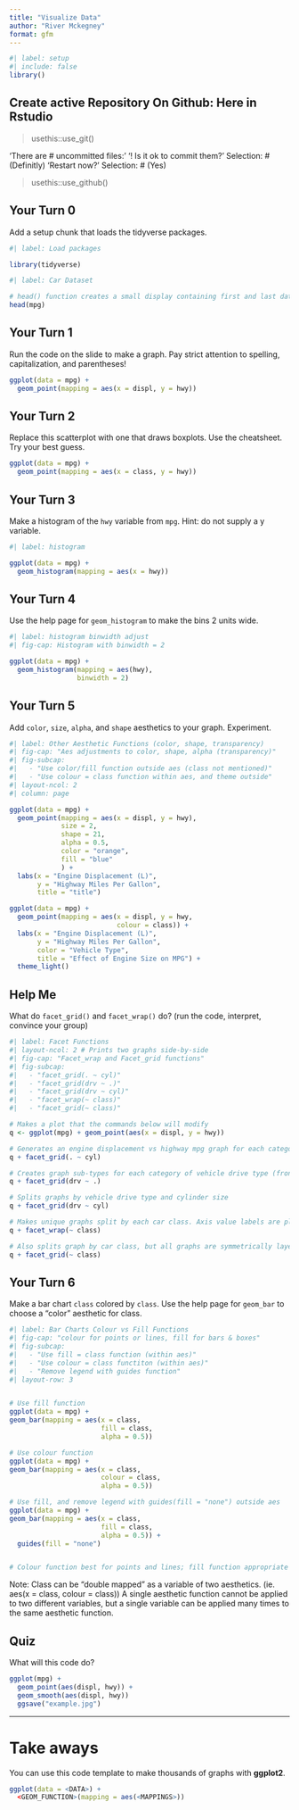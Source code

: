 ```yaml
---
title: "Visualize Data"
author: "River Mckegney"
format: gfm
---
```



```r
#| label: setup
#| include: false
library()
```

## Create active Repository On Github: Here in Rstudio

> usethis::use_git()

'There are # uncommitted files:'
'! Is it ok to commit them?'
Selection: # (Definitly)
'Restart now?'
Selection: # (Yes)

> usethis::use_github()


## Your Turn 0

Add a setup chunk that loads the tidyverse packages.

```r
#| label: Load packages

library(tidyverse)
```


```r
#| label: Car Dataset

# head() function creates a small display containing first and last data sections
head(mpg)
```


## Your Turn 1

Run the code on the slide to make a graph. Pay strict attention to spelling, capitalization, and parentheses!

```r
ggplot(data = mpg) +
  geom_point(mapping = aes(x = displ, y = hwy))
```


## Your Turn 2

Replace this scatterplot with one that draws boxplots. Use the cheatsheet. Try your best guess.

```r
ggplot(data = mpg) +
  geom_point(mapping = aes(x = class, y = hwy))
```


## Your Turn 3

Make a histogram of the `hwy` variable from `mpg`. Hint: do not supply a y variable.

```r
#| label: histogram

ggplot(data = mpg) +
  geom_histogram(mapping = aes(x = hwy))
```

## Your Turn 4

Use the help page for `geom_histogram` to make the bins 2 units wide.

```r
#| label: histogram binwidth adjust
#| fig-cap: Histogram with binwidth = 2

ggplot(data = mpg) +
  geom_histogram(mapping = aes(hwy), 
                 binwidth = 2)
```


## Your Turn 5

Add `color`, `size`, `alpha`, and `shape` aesthetics to your graph. Experiment.  

```r
#| label: Other Aesthetic Functions (color, shape, transparency)
#| fig-cap: "Aes adjustments to color, shape, alpha (transparency)"
#| fig-subcap:
#|   - "Use color/fill function outside aes (class not mentioned)"
#|   - "Use colour = class function within aes, and theme outside"
#| layout-ncol: 2
#| column: page

ggplot(data = mpg) +
  geom_point(mapping = aes(x = displ, y = hwy),
             size = 2,
             shape = 21,
             alpha = 0.5,
             color = "orange",
             fill = "blue"
             ) +
  labs(x = "Engine Displacement (L)",
       y = "Highway Miles Per Gallon", 
       title = "title")

ggplot(data = mpg) +
  geom_point(mapping = aes(x = displ, y = hwy, 
                           colour = class)) +
  labs(x = "Engine Displacement (L)",
       y = "Highway Miles Per Gallon", 
       color = "Vehicle Type",
       title = "Effect of Engine Size on MPG") +
  theme_light()
```

## Help Me

What do `facet_grid()` and `facet_wrap()` do? 
(run the code, interpret, convince your group)

```r
#| label: Facet Functions 
#| layout-ncol: 2 # Prints two graphs side-by-side
#| fig-cap: "Facet_wrap and Facet_grid functions"
#| fig-subcap: 
#|   - "facet_grid(. ~ cyl)"
#|   - "facet_grid(drv ~ .)"
#|   - "facet_grid(drv ~ cyl)"
#|   - "facet_wrap(~ class)"
#|   - "facet_grid(~ class)"

# Makes a plot that the commands below will modify
q <- ggplot(mpg) + geom_point(aes(x = displ, y = hwy))

# Generates an engine displacement vs highway mpg graph for each category of vehicle cylinder type. Graphs are stacked and value increments matched to a standard grid so comparisons can easily be made.
q + facet_grid(. ~ cyl) 

# Creates graph sub-types for each category of vehicle drive type (front- rear-, and 4-wheel drive)
q + facet_grid(drv ~ .)

# Splits graphs by vehicle drive type and cylinder size
q + facet_grid(drv ~ cyl)

# Makes unique graphs split by each car class. Axis value labels are placed or "wrapped" around the axis margins of outermost graphs
q + facet_wrap(~ class)

# Also splits graph by car class, but all graphs are symmetrically layed across the grid
q + facet_grid(~ class)
```


## Your Turn 6

Make a bar chart `class` colored by `class`. Use the help page for `geom_bar` to choose a "color" aesthetic for class.

```r
#| label: Bar Charts Colour vs Fill Functions
#| fig-cap: "colour for points or lines, fill for bars & boxes"
#| fig-subcap:
#|   - "Use fill = class function (within aes)"
#|   - "Use colour = class functiton (within aes)"
#|   - "Remove legend with guides function"
#| layout-row: 3 


# Use fill function
ggplot(data = mpg) +
geom_bar(mapping = aes(x = class, 
                       fill = class,
                       alpha = 0.5))

# Use colour function
ggplot(data = mpg) +
geom_bar(mapping = aes(x = class, 
                       colour = class,
                       alpha = 0.5))

# Use fill, and remove legend with guides(fill = "none") outside aes
ggplot(data = mpg) +
geom_bar(mapping = aes(x = class, 
                       fill = class,
                       alpha = 0.5)) +
  guides(fill = "none")


# Colour function best for points and lines; fill function appropriate for bars and boxes!
```
Note: Class can be "double mapped" as a variable of two aesthetics. (ie. aes(x = class, colour = class)) A single aesthetic function cannot be applied to two different variables, but a single variable can be applied many times to the same aesthetic function.

## Quiz

What will this code do?

```r
ggplot(mpg) + 
  geom_point(aes(displ, hwy)) +
  geom_smooth(aes(displ, hwy)) 
  ggsave("example.jpg")
```


***

# Take aways

You can use this code template to make thousands of graphs with **ggplot2**.

```r
ggplot(data = <DATA>) +
  <GEOM_FUNCTION>(mapping = aes(<MAPPINGS>))
```
